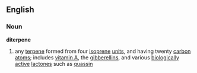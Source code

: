 ==English==
===Noun===
'''diterpene'''

#{{chemistry}} any [[terpene]] formed from four [[isoprene]] [[unit]]s, and having twenty [[carbon]] [[atom]]s; includes [[vitamin A]], the [[gibberellin]]s, and various [[biologically]] [[active]] [[lactone]]s such as [[quassin]]